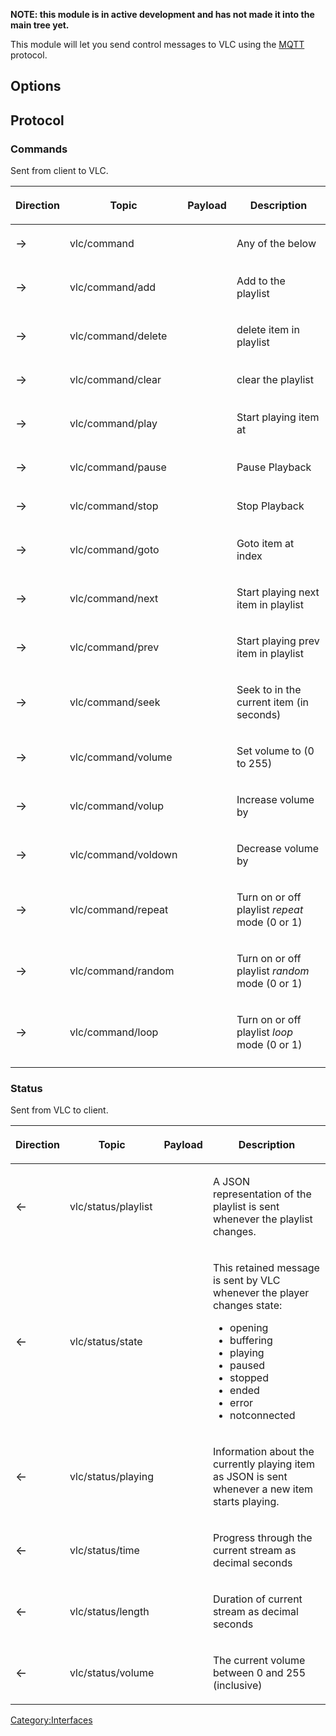 '''NOTE: this module is in active development and has not made it into the main tree yet.'''

{{Module|name=mqtt|type=Interface|os=Any that support the [http://mosquitto.org/ mosquitto] library|description=control VLC using the MQTT protocol}}

This module will let you send control messages to VLC using the [http://www.mqtt.org/ MQTT] protocol.

== Options ==
{{Option
|name=mqtt-host
|value=string
|default=localhost
|description=Hostname of MQTT broker to connect to
}}
{{Option
|name=mqtt-port
|value=integer
|default=1883
|description=Port number of MQTT broker to connect to
}}
{{Option
|name=mqtt-username
|value=string
|default=none
|description=The username to connect to the broker with
}}
{{Option
|name=mqtt-password
|value=string
|default=none
|description=The password to connect to the broker with
}}
{{Option
|name=mqtt-prefix
|value=string
|default=vlc/
|description=The topic name prefix to use
}}
{{Option
|name=mqtt-clientid
|value=string
|default=random
|description=The client identifier to connect to the broker as
}}
{{Option
|name=mqtt-keepalive
|value=string
|default=10
|description=The keep alive time for the MQTT protocol (in seconds)
}}
{{Option
|name=mqtt-qos
|value=string
|default=1
|description=The QoS level to publish and subscribe using (0, 1 or 2)
}}

== Protocol ==


=== Commands ===

Sent from client to VLC.

{| class="wikitable"
|-
! Direction !! Topic !! Payload !! Description
|-
| <big>&#x2192;</big> || vlc/command || <cmd> <arguments> || Any of the below
|-
| <big>&#x2192;</big> || vlc/command/add || <url> || Add <url> to the playlist
|-
| <big>&#x2192;</big> || vlc/command/delete || <pos> || delete item <pos> in playlist
|-
| <big>&#x2192;</big> || vlc/command/clear ||  || clear the playlist
|-
| <big>&#x2192;</big> || vlc/command/play || <pos> || Start playing item at <pos>
|-
| <big>&#x2192;</big> || vlc/command/pause ||  || Pause Playback
|-
| <big>&#x2192;</big> || vlc/command/stop ||  || Stop Playback
|-
| <big>&#x2192;</big> || vlc/command/goto || <pos> || Goto item at index <pos>
|-
| <big>&#x2192;</big> || vlc/command/next ||  || Start playing next item in playlist
|-
| <big>&#x2192;</big> || vlc/command/prev ||  || Start playing prev item in playlist
|-
| <big>&#x2192;</big> || vlc/command/seek || <time> || Seek to <time> in the current item (in seconds)
|-
| <big>&#x2192;</big> || vlc/command/volume || <vol> || Set volume to <vol> (0 to 255)
|-
| <big>&#x2192;</big> || vlc/command/volup || <vol> || Increase volume by <vol>
|-
| <big>&#x2192;</big> || vlc/command/voldown || <vol> || Decrease volume by <vol>
|-
| <big>&#x2192;</big> || vlc/command/repeat || <mode> || Turn on or off playlist ''repeat'' mode (0 or 1)
|-
| <big>&#x2192;</big> || vlc/command/random || <mode> || Turn on or off playlist ''random'' mode (0 or 1)
|-
| <big>&#x2192;</big> || vlc/command/loop || <mode> || Turn on or off playlist ''loop'' mode (0 or 1)
|-
|}


=== Status ===

Sent from VLC to client.

{| class="wikitable"
|-
! Direction !! Topic !! Payload !! Description
|-
| <big>&#x2190;</big> || vlc/status/playlist || <json> || A JSON representation of the playlist is sent whenever the playlist changes.
|-
| <big>&#x2190;</big> || vlc/status/state || <state> || This retained message is sent by VLC whenever the player changes state:
* opening
* buffering
* playing
* paused
* stopped
* ended
* error
* notconnected
|-
| <big>&#x2190;</big> || vlc/status/playing || <json> || Information about the currently playing item as JSON is sent whenever a new item starts playing.
|-
| <big>&#x2190;</big> || vlc/status/time || <time> || Progress through the current stream as decimal seconds
|-
| <big>&#x2190;</big> || vlc/status/length || <time> || Duration of current stream as decimal seconds
|-
| <big>&#x2190;</big> || vlc/status/volume || <vol> || The current volume between 0 and 255 (inclusive)
|}


[[Category:Interfaces]]